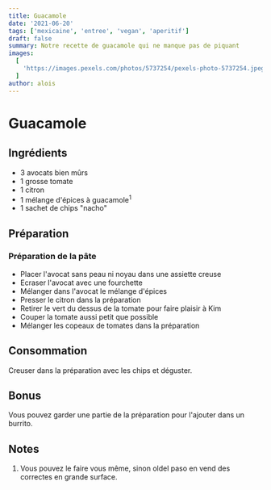 ```yaml
---
title: Guacamole
date: '2021-06-20'
tags: ['mexicaine', 'entree', 'vegan', 'aperitif']
draft: false
summary: Notre recette de guacamole qui ne manque pas de piquant
images:
  [
    'https://images.pexels.com/photos/5737254/pexels-photo-5737254.jpeg?auto=compress&cs=tinysrgb&dpr=2&h=650&w=940',
  ]
author: alois
---
```


# Guacamole

<Pexels
  src="https://images.pexels.com/photos/5737254/pexels-photo-5737254.jpeg?auto=compress&cs=tinysrgb&dpr=2&h=650&w=940"
  srcurl="https://www.pexels.com/photo/person-holding-green-cream-in-purple-round-bowl-5737254/"
  author="RODNAE Productions"
  authorurl="https://www.pexels.com/"
  alt="guacamole"
/>

## Ingrédients

- 3 avocats bien mûrs
- 1 grosse tomate
- 1 citron
- 1 mélange d'épices à guacamole<sup>1</sup>
- 1 sachet de chips "nacho"

## Préparation

### Préparation de la pâte

- Placer l'avocat sans peau ni noyau dans une assiette creuse
- Ecraser l'avocat avec une fourchette
- Mélanger dans l'avocat le mélange d'épices
- Presser le citron dans la préparation
- Retirer le vert du dessus de la tomate pour faire plaisir à Kim
- Couper la tomate aussi petit que possible
- Mélanger les copeaux de tomates dans la préparation

## Consommation

Creuser dans la préparation avec les chips et déguster.

## Bonus

Vous pouvez garder une partie de la préparation pour l'ajouter dans un burrito.

## Notes

1. Vous pouvez le faire vous même, sinon oldel paso en vend des correctes en grande surface.
